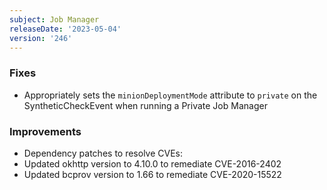 ```yaml
---
subject: Job Manager
releaseDate: '2023-05-04'
version: '246'
---
```


### Fixes
* Appropriately sets the `minionDeploymentMode` attribute to `private` on the SyntheticCheckEvent when running a Private Job Manager

### Improvements
* Dependency patches to resolve CVEs:
* Updated okhttp version to 4.10.0 to remediate CVE-2016-2402
* Updated bcprov version to 1.66 to remediate CVE-2020-15522